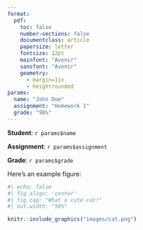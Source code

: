 ```yaml
---
format:
  pdf:
    toc: false
    number-sections: false
    documentclass: article
    papersize: letter
    fontsize: 12pt
    mainfont: "Avenir"
    sansfont: "Avenir"
    geometry:
      - margin=1in
      - heightrounded
params:
  name: "John Doe"
  assignment: "Homework 1"
  grade: "98%"
---
```


**Student**: `r params$name`

**Assignment**: `r params$assignment`

**Grade**: `r params$grade`

Here's an example figure:

```r
#| echo: false
#| fig.align: 'center'
#| fig.cap: "What a cute cat!"
#| out.width: "50%"

knitr::include_graphics("images/cat.png")
```

